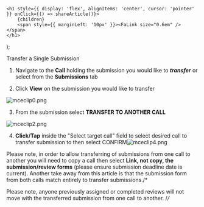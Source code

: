 

    <h1 style={{ display: 'flex', alignItems: 'center', cursor: 'pointer' }} onClick={() => shareArticle()}>
        {children} 
        <span style={{ marginLeft: '10px' }}><FaLink size="0.6em" /></span>
    </h1>
);

<ToastContainer />

<ClickableTitle>Transfer a Single Submission</ClickableTitle>




1. Navigate to the **Call** holding the submission you would like to ***transfer*** or select from the **Submissions** tab


2. Click **View** on the submission you would like to transfer


![mceclip0.png](../../../resources/article-images/4413743755283-Transfer-a-Single-Submission_1.png)


3. From the submission select **TRANSFER TO ANOTHER CALL**


![mceclip2.png](../../../resources/article-images/4413743755283-Transfer-a-Single-Submission_2.png)


4. **Click/Tap** inside the "Select target call" field to select desired call to transfer submission to then select CONFIRM![mceclip4.png](../../../resources/article-images/4413743755283-Transfer-a-Single-Submission_3.png)


Please note, in order to allow transferring of submissions from one call to another you will need to copy a call then select **Link, not copy, the submission/review forms** (please ensure submission deadline date is current). Another take away from this article is that the submission form from both calls match entirely to transfer submissions./*


Please note, anyone previously assigned or completed reviews will not move with the transferred submission from one call to another. /*/*



